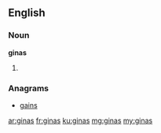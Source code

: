 ==English==

===Noun===
'''ginas'''

# {{plural of|[[gina]]}}

===Anagrams===
* [[gains#English|gains]]

[[ar:ginas]]
[[fr:ginas]]
[[ku:ginas]]
[[mg:ginas]]
[[my:ginas]]